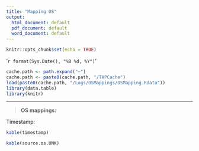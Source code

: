 ```yaml
---
title: "Mapping OS"
output:
  html_document: default
  pdf_document: default
  word_document: default
---
```


```r
knitr::opts_chunk$set(echo = TRUE)
```




'`r format(Sys.Date(), "%B %d, %Y")`'

```r
cache.path <- path.expand("~")
cache.path <- paste0(cache.path, "/TAPCache")
load(paste0(cache.path, "/Logs/OSMappings/OSMapping.Rdata"))
library(data.table)
library(knitr) 

```


*** 
  
> **OS mappings:**

Timestamp:
```r
kable(timestamp)
```

```r
kable(source.os.UNK) 
```






